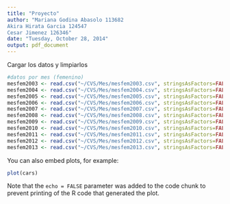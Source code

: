 ```yaml
---
title: "Proyecto"
author: "Mariana Godina Abasolo 113682 
Akira Hirata Garcia 124547 
Cesar Jimenez 126346"
date: "Tuesday, October 28, 2014"
output: pdf_document
---
```

Cargar los datos y limpiarlos

```r
#datos por mes (femenino)
mesfem2003 <- read.csv("~/CVS/Mes/mesfem2003.csv", stringsAsFactors=FALSE)
mesfem2004 <- read.csv("~/CVS/Mes/mesfem2004.csv", stringsAsFactors=FALSE)
mesfem2005 <- read.csv("~/CVS/Mes/mesfem2005.csv", stringsAsFactors=FALSE)
mesfem2006 <- read.csv("~/CVS/Mes/mesfem2006.csv", stringsAsFactors=FALSE)
mesfem2007 <- read.csv("~/CVS/Mes/mesfem2007.csv", stringsAsFactors=FALSE)
mesfem2008 <- read.csv("~/CVS/Mes/mesfem2008.csv", stringsAsFactors=FALSE)
mesfem2009 <- read.csv("~/CVS/Mes/mesfem2009.csv", stringsAsFactors=FALSE)
mesfem2010 <- read.csv("~/CVS/Mes/mesfem2010.csv", stringsAsFactors=FALSE)
mesfem2011 <- read.csv("~/CVS/Mes/mesfem2011.csv", stringsAsFactors=FALSE)
mesfem2012 <- read.csv("~/CVS/Mes/mesfem2012.csv", stringsAsFactors=FALSE)
mesfem2013 <- read.csv("~/CVS/Mes/mesfem2013.csv", stringsAsFactors=FALSE)
```

You can also embed plots, for example:

```r
plot(cars)
```

Note that the `echo = FALSE` parameter was added to the code chunk to prevent printing of the R code that generated the plot.
